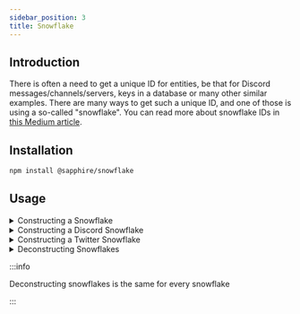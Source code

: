 ```yaml
---
sidebar_position: 3
title: Snowflake
---
```


## Introduction

There is often a need to get a unique ID for entities, be that for Discord messages/channels/servers, keys in a database
or many other similar examples. There are many ways to get such a unique ID, and one of those is using a so-called
"snowflake". You can read more about snowflake IDs in
[this Medium article](https://medium.com/better-programming/uuid-generation-snowflake-identifiers-unique-2aed8b1771bc).

## Installation

```bash npm2yarn2pnpm
npm install @sapphire/snowflake
```

## Usage

<details id="constructing">
<summary>Constructing a Snowflake</summary>

```typescript ts2esm2cjs
// Import the Snowflake class
import { Snowflake } from '@sapphire/snowflake';

// Define a custom epoch
const epoch = new Date('2000-01-01T00:00:00.000Z');

// Create an instance of Snowflake
const snowflake = new Snowflake(epoch);

// Generate a snowflake with the given epoch
const uniqueId = snowflake.generate();
```

</details>

<details id="constructing-discord">
<summary>Constructing a Discord Snowflake</summary>

```typescript ts2esm2cjs
// Import the Snowflake class
import { DiscordSnowflake } from '@sapphire/snowflake';

// Generate a snowflake with Discord's epoch
const uniqueId = DiscordSnowflake.generate();
```

</details>

<details id="constructing-twitter">
<summary>Constructing a Twitter Snowflake</summary>

```typescript ts2esm2cjs
// Import the Snowflake class
import { TwitterSnowflake } from '@sapphire/snowflake';

// Generate a snowflake with Twitter's epoch
const uniqueId = TwitterSnowflake.generate();
```

</details>

<details id="deconstructing">
<summary>Deconstructing Snowflakes</summary>

```typescript ts2esm2cjs
// Import the Snowflake class
import { Snowflake } from '@sapphire/snowflake';

// Define a custom epoch
const epoch = new Date('2000-01-01T00:00:00.000Z');

// Create an instance of Snowflake
const snowflake = new Snowflake(epoch);

// Deconstruct a snowflake with the given epoch
const uniqueId = snowflake.deconstruct('3971046231244935168');
```

</details>

:::info

Deconstructing snowflakes is the same for every snowflake

:::
